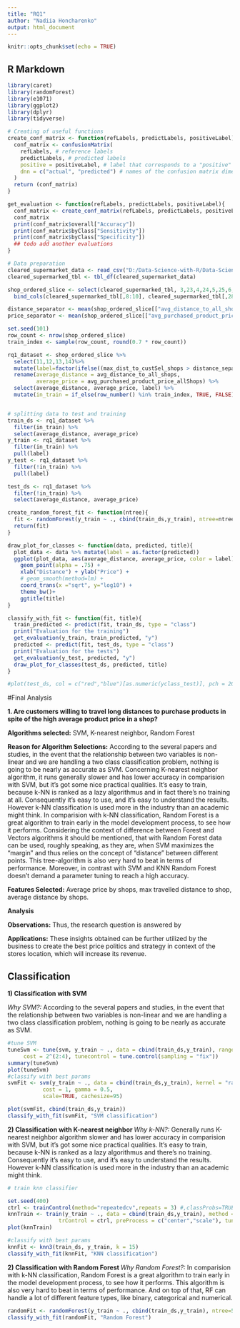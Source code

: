 ```yaml
---
title: "RQ1"
author: "Nadiia Honcharenko"
output: html_document
---
```


```r
knitr::opts_chunk$set(echo = TRUE)
```

## R Markdown


```r
library(caret)
library(randomForest)
library(e1071)
library(ggplot2)
library(dplyr)
library(tidyverse)

# Creating of useful functions
create_conf_matrix <- function(refLabels, predictLabels, positiveLabel){
  conf_matrix <- confusionMatrix(
    refLabels, # reference labels
    predictLabels, # predicted labels
    positive = positiveLabel, # label that corresponds to a "positive" results (optional)
    dnn = c("actual", "predicted") # names of the confusion matrix dimensions  (optional)
  )
  return (conf_matrix)
}

get_evaluation <- function(refLabels, predictLabels, positiveLabel){
  conf_matrix <- create_conf_matrix(refLabels, predictLabels, positiveLabel)
  conf_matrix
  print(conf_matrix$overall["Accuracy"])
  print(conf_matrix$byClass["Sensitivity"])
  print(conf_matrix$byClass["Specificity"])
  ## todo add another evaluations
}

# Data preparation
cleared_supermarket_data <- read_csv("D:/Data-Science-with-R/Data-Science-with-R/Input Dataset/Cleaned Dataset/Supermarket_DataCleaned.csv")
cleared_supermarked_tbl <- tbl_df(cleared_supermarket_data)

shop_ordered_slice <- select(cleared_supermarked_tbl, 3,23,4,24,5,25,6,26,7,27) %>% 
  bind_cols(cleared_supermarked_tbl[,8:10], cleared_supermarked_tbl[,28])

distance_separator <- mean(shop_ordered_slice[["avg_distance_to_all_shops"]])
price_separator <- mean(shop_ordered_slice[["avg_purchased_product_price_allShops"]])

set.seed(101)
row_count <- nrow(shop_ordered_slice)
train_index <- sample(row_count, round(0.7 * row_count))

rq1_dataset <- shop_ordered_slice %>%
  select(11,12,13,14)%>%
  mutate(label=factor(ifelse((max_dist_to_custSel_shops > distance_separator & avg_purchased_product_price_allShops > price_separator), "y", "n"))) %>%
  rename(average_distance = avg_distance_to_all_shops, 
         average_price = avg_purchased_product_price_allShops) %>%
  select(average_distance, average_price, label) %>%
  mutate(in_train = if_else(row_number() %in% train_index, TRUE, FALSE))


# splitting data to test and training
train_ds <- rq1_dataset %>% 
  filter(in_train) %>% 
  select(average_distance, average_price)
y_train <- rq1_dataset %>% 
  filter(in_train) %>%
  pull(label)
y_test <- rq1_dataset %>% 
  filter(!in_train) %>% 
  pull(label)

test_ds <- rq1_dataset %>% 
  filter(!in_train) %>% 
  select(average_distance, average_price)

create_random_forest_fit <- function(ntree){
  fit <- randomForest(y_train ~ ., cbind(train_ds,y_train), ntree=ntree)
  return(fit)
}

draw_plot_for_classes <- function(data, predicted, title){
  plot_data <- data %>% mutate(label = as.factor(predicted))
  ggplot(plot_data, aes(average_distance, average_price, color = label)) +
    geom_point(alpha = .75) +
    xlab("Distance") + ylab("Price") +
    # geom_smooth(method=lm) +
    coord_trans(x ="sqrt", y="log10") +
    theme_bw()+
    ggtitle(title)
}

classify_with_fit <- function(fit, title){
  train_predicted <- predict(fit, train_ds, type = "class")
  print("Evaluation for the training")
  get_evaluation(y_train, train_predicted, "y")
  predicted <- predict(fit, test_ds, type = "class")
  print("Evaluation for the tests")
  get_evaluation(y_test, predicted, "y")
  draw_plot_for_classes(test_ds, predicted, title)
}

#plot(test_ds, col = c("red","blue")[as.numeric(yclass_test)], pch = 20, cex = 1.3)
```
#Final Analysis

__1. Are customers willing to travel long distances to purchase products in spite of the high average product price in a shop?__ <br />
  
  __Algorithms selected:__ SVM, K-nearest neighbor, Random Forest

__Reason for Algorithm Selections:__ According to the several papers and studies, in the event that the relationship between two variables is non-linear and we are handling a two class classification problem,  nothing is going to be nearly as accurate as SVM. Concerning K-nearest neighbor algorithm, it runs generally slower and has lower accuracy in comparision with SVM, but it’s got some nice practical qualities. It’s easy to train, because k-NN is ranked as a lazy algorithmus and in fact there’s no training at all. Consequently it's easy to use, and it’s easy to understand the results. However k-NN classification is used more in the industry than an academic might think. In comparision with k-NN classification, Random Forest is a great algorithm to train early in the model development process, to see how it performs. Considering the context of difference between Forest and Vectors algorithms it should be mentioned, that with Random Forest data can be used, roughly speaking, as they are, when SVM maximizes the "margin" and thus relies on the concept of "distance" between different points. This tree-algorithm is also very hard to beat in terms of performance. Moreover, in contrast with SVM and KNN Random Forest doesn't demand a parameter tuning to reach a high accuracy. 

__Features Selected:__ Average price by shops, max travelled distance to shop, average distance by shops.

__Analysis__

__Observations:__
Thus, the research question is answered by

__Applications:__ These insights obtained can be further utilized by the business to create the best price politics and strategy in context of the stores location, which will increase its revenue.


## Classification

__1) Classification with SVM __

_Why SVM?:_ According to the several papers and studies, in the event that the relationship between two variables is non-linear and we are handling a two class classification problem,  nothing is going to be nearly as accurate as SVM.

```r
#tune SVM
tuneSvm <- tune(svm, y_train ~ ., data = cbind(train_ds,y_train), ranges = list(gamma = 2^(-1:1)),
     cost = 2^(2:4), tunecontrol = tune.control(sampling = "fix"))
summary(tuneSvm)
plot(tuneSvm)
#classify with best params
svmFit <- svm(y_train ~ ., data = cbind(train_ds,y_train), kernel = "radial", 
           cost = 1, gamma = 0.5,
           scale=TRUE, cachesize=95)

plot(svmFit, cbind(train_ds,y_train))
classify_with_fit(svmFit, "SVM classification")
```

__2) Classification with K-nearest neighbor __
_Why k-NN?:_ Generally runs K-nearest neighbor algorithm slower and has lower accuracy in comparision with SVM, but it’s got some nice practical qualities. It’s easy to train, because k-NN is ranked as a lazy algorithmus and there’s no training. Consequently it's easy to use, and it’s easy to understand the results. However k-NN classification is used more in the industry than an academic might think.

```r
# train knn classifier

set.seed(400)
ctrl <- trainControl(method="repeatedcv",repeats = 3) #,classProbs=TRUE,summaryFunction = twoClassSummary)
knnTrain <- train(y_train ~ ., data = cbind(train_ds,y_train), method = "knn", 
                trControl = ctrl, preProcess = c("center","scale"), tuneLength = 20)
plot(knnTrain)

#classify with best params
knnFit <- knn3(train_ds, y_train, k = 15)
classify_with_fit(knnFit, "KNN classification")
```

__2) Classification with Random Forest __
_Why Random Forest?:_ In comparision with k-NN classification, Random Forest is a great algorithm to train early in the model development process, to see how it performs. This algorithm is also very hard to beat in terms of performance. And on top of that, RF can handle a lot of different feature types, like binary, categorical and numerical.

```r
randomFit <- randomForest(y_train ~ ., cbind(train_ds,y_train), ntree=500)
classify_with_fit(randomFit, "Random Forest")
```